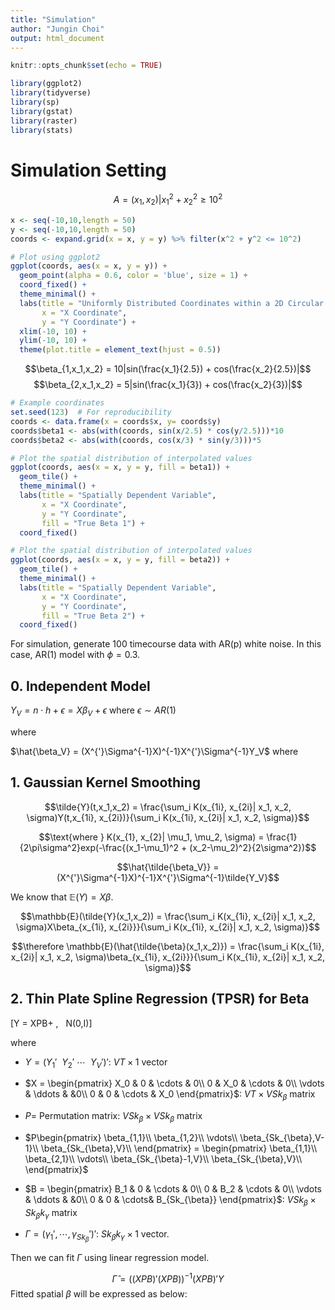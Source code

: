 ```yaml
---
title: "Simulation"
author: "Jungin Choi"
output: html_document
---
```


```r
knitr::opts_chunk$set(echo = TRUE)
```

```r
library(ggplot2)
library(tidyverse)
library(sp)
library(gstat)
library(raster)
library(stats)
```

# Simulation Setting

$$A = {(x_1, x_2) | x_1^2 + x_2^2 \geq 10^2}$$

```r
x <- seq(-10,10,length = 50)
y <- seq(-10,10,length = 50)
coords <- expand.grid(x = x, y = y) %>% filter(x^2 + y^2 <= 10^2)

# Plot using ggplot2
ggplot(coords, aes(x = x, y = y)) +
  geom_point(alpha = 0.6, color = 'blue', size = 1) +
  coord_fixed() +
  theme_minimal() +
  labs(title = "Uniformly Distributed Coordinates within a 2D Circular Region",
       x = "X Coordinate",
       y = "Y Coordinate") +
  xlim(-10, 10) +
  ylim(-10, 10) +
  theme(plot.title = element_text(hjust = 0.5))
```

$$\beta_{1,x_1,x_2} = 10|sin(\frac{x_1}{2.5}) + cos(\frac{x_2}{2.5})|$$
$$\beta_{2,x_1,x_2} = 5|sin(\frac{x_1}{3}) + cos(\frac{x_2}{3})|$$

\begin{align*}
  h(t,x_1,x_2) &= \beta_{1,x_1,x_2} \cdot C(t) + \beta_{2,x_1,x_2} \cdot C^{'}(t)\\ 
  n(t) &= 1{onsets}\\
\end{align*}

```r
# Example coordinates
set.seed(123)  # For reproducibility
coords <- data.frame(x = coords$x, y= coords$y)
coords$beta1 <- abs(with(coords, sin(x/2.5) * cos(y/2.5)))*10
coords$beta2 <- abs(with(coords, cos(x/3) * sin(y/3)))*5

# Plot the spatial distribution of interpolated values
ggplot(coords, aes(x = x, y = y, fill = beta1)) +
  geom_tile() +
  theme_minimal() +
  labs(title = "Spatially Dependent Variable",
       x = "X Coordinate",
       y = "Y Coordinate",
       fill = "True Beta 1") +
  coord_fixed()

# Plot the spatial distribution of interpolated values
ggplot(coords, aes(x = x, y = y, fill = beta2)) +
  geom_tile() +
  theme_minimal() +
  labs(title = "Spatially Dependent Variable",
       x = "X Coordinate",
       y = "Y Coordinate",
       fill = "True Beta 2") +
  coord_fixed()
```

For simulation, generate 100 timecourse data with AR(p) white noise. In this case, AR(1) model with $\phi = 0.3$.


\begin{align*}
Y(t,x_1,x_2) &= n(t) \cdot h(t,x_1,x_2) + \epsilon(t) & where\ \epsilon \sim AR(1)\\
\epsilon(t) &= \phi \cdot \epsilon(t-1) + \delta, & \delta \sim N(0,\sigma^2)\\
\end{align*}

## 0. Independent Model

$Y_V = n \cdot h + \epsilon  = X\beta_V + \epsilon$ where $\epsilon \sim AR(1)$

where \begin{align*} 
Y = \begin{pmatrix}
Y(1)\\ Y(2)\\ \vdots \\ Y(T) \\
\end{pmatrix}, & X = \begin{pmatrix}
C(1) & C^{'}(1)\\ \vdots \\ C(T) & C^{'}(T) \\
\end{pmatrix}, & \beta = \begin{pmatrix}
\beta_1 \\ \beta_2
\end{pmatrix}
\end{align*}

$\hat{\beta_V} = (X^{'}\Sigma^{-1}X)^{-1}X^{'}\Sigma^{-1}Y_V$ where \begin{align*} 
\Sigma = Cov(\epsilon) = \frac{\sigma^2}{1-\phi^2}\begin{pmatrix}
1 & \phi & \phi^2 & \cdots & \phi^{T-1}\\
\phi & 1 &  & \cdots & \phi^{T-2}\\
\vdots &  &   & \vdots\\
\phi^{T-1} & \cdots &  &  & 1\\
\end{pmatrix}
\end{align*}


## 1. Gaussian Kernel Smoothing

$$\tilde{Y}(t,x_1,x_2) = \frac{\sum_i K(x_{1i}, x_{2i}| x_1, x_2, \sigma)Y(t,x_{1i}, x_{2i})}{\sum_i K(x_{1i}, x_{2i}| x_1, x_2, \sigma)}$$

$$\text{where   } K(x_{1}, x_{2}| \mu_1, \mu_2, \sigma) = \frac{1}{2\pi\sigma^2}exp(-\frac{(x_1-\mu_1)^2 + (x_2-\mu_2)^2}{2\sigma^2})$$

\begin{align*} \tilde{Y}_V = \tilde{Y}(x_1,x_2) = \begin{pmatrix}
\tilde{Y}(1,x_1,x_2)\\ \vdots \\ \tilde{Y}(T,x_1,x_2)\\
\end{pmatrix}
\end{align*}

$$\hat{\tilde{\beta_V}} = (X^{'}\Sigma^{-1}X)^{-1}X^{'}\Sigma^{-1}\tilde{Y_V}$$

\begin{align*}\mathbb{E}(\hat{\tilde{\beta_V}}) &= \mathbb{E}((X^{'}\Sigma^{-1}X)^{-1}X^{'}\Sigma^{-1}\tilde{Y_V}) \\
&= (X^{'}\Sigma^{-1}X)^{-1}X^{'}\Sigma^{-1}\mathbb{E}\tilde{Y_V}
\end{align*}

We know that $\mathbb{E}(Y) = X\beta$.

\begin{align*} \mathbb{E}(\tilde{Y}(t,x_1,x_2)) &= \mathbb{E}(\frac{\sum_i K(x_{1i}, x_{2i}| x_1, x_2, \sigma)Y(t,x_{1i}, x_{2i})}{\sum_i K(x_{1i}, x_{2i}| x_1, x_2, \sigma)})\\
&= \frac{\sum_i K(x_{1i}, x_{2i}| x_1, x_2, \sigma)\mathbb{E}(Y(t,x_{1i}, x_{2i}))}{\sum_i K(x_{1i}, x_{2i}| x_1, x_2, \sigma)}
\end{align*}

$$\mathbb{E}(\tilde{Y}(x_1,x_2)) = \frac{\sum_i K(x_{1i}, x_{2i}| x_1, x_2, \sigma)X\beta_{x_{1i}, x_{2i}}}{\sum_i K(x_{1i}, x_{2i}| x_1, x_2, \sigma)}$$

$$\therefore \mathbb{E}(\hat{\tilde{\beta}(x_1,x_2)}) = \frac{\sum_i K(x_{1i}, x_{2i}| x_1, x_2, \sigma)\beta_{x_{1i}, x_{2i}}}{\sum_i K(x_{1i}, x_{2i}| x_1, x_2, \sigma)}$$


## 2. Thin Plate Spline Regression (TPSR) for Beta

\[Y = XPB\Gamma + \epsilon, \ \ \epsilon \sim N(0,I)\]

where

- $Y = (Y_1' \ \  Y_2' \ \cdots \ \ Y_V')'$: $VT \times 1$ vector
- $X = \begin{pmatrix} 
    X_0 & 0 & \cdots & 0\\
    0 & X_0 & \cdots & 0\\
    \vdots & \ddots & &0\\
    0 &   0   &  \cdots & X_0 
    \end{pmatrix}$: $VT \times VSk_{\beta}$ matrix
- $P =$ Permutation matrix: $VSk_{\beta} \times VSk_{\beta}$ matrix
- $P\begin{pmatrix}
    \beta_{1,1}\\
    \beta_{1,2}\\
    \vdots\\
    \beta_{Sk_{\beta},V-1}\\
    \beta_{Sk_{\beta},V}\\
        \end{pmatrix} = \begin{pmatrix}
    \beta_{1,1}\\
    \beta_{2,1}\\
    \vdots\\
    \beta_{Sk_{\beta}-1,V}\\
    \beta_{Sk_{\beta},V}\\
        \end{pmatrix}$

- $B = \begin{pmatrix}
    B_1 & 0 & \cdots & 0\\
    0 & B_2 & \cdots & 0\\
    \vdots & \ddots & &0\\
    0 &   0     & \cdots& B_{Sk_{\beta}} 
        \end{pmatrix}$: $VSk_{\beta} \times Sk_{\beta}k_{\gamma}$ matrix

- $\Gamma = (\gamma_1' , \cdots, \gamma_{Sk_{\beta}}')'$: $Sk_{\beta}k_{\gamma} \times 1$ vector. 

Then we can fit $\Gamma$ using linear regression model. 

$$\hat{\Gamma} = ((XPB)'(XPB))^{-1}(XPB)'Y$$
Fitted spatial $\beta$ will be expressed as below:

\begin{align*}
\hat{\beta_S} &= \begin{pmatrix}
    \hat{\beta_1}\\
    \hat{\beta_2}\\
    \vdots \\
    \hat{\beta_V}\\
    \end{pmatrix} = PB\hat{\Gamma}
\end{align*}


